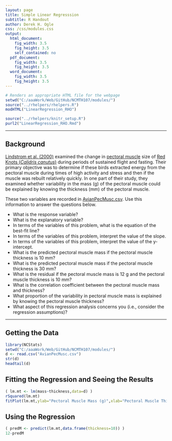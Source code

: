 ```yaml
---
layout: page
title: Simple Linear Regresssion
subtitle: R Handout
author: Derek H. Ogle
css: /css/modules.css
output:
  html_document:
    fig_width: 3.5
    fig_height: 3.5
    self_contained: no
  pdf_document:
    fig_width: 3.5
    fig_height: 3.5
  word_document:
    fig_width: 3.5
    fig_height: 3.5
---
```


```r
# Renders an appropriate HTML file for the webpage
setwd("C:/aaaWork/Web/GitHub/NCMTH107/modules/")
source("../rhelpers/rhelpers.R")
modHTML("LinearRegression_RHO")
```

```r
source("../rhelpers/knitr_setup.R")
purl2("LinearRegression_RHO.Rmd")
```

----

## Background
[Lindstrom et al. (2000)](http://www.ncbi.nlm.nih.gov/pubmed/10667974) examined the change in [pectoral muscle](http://www.birdwatchingdaily.com/blog/2014/01/30/the-amazing-muscles-and-bones-that-make-birds-fly/) size of [Red Knots (*Calidris canutus*)](https://en.wikipedia.org/wiki/Red_knot) during periods of sustained flight and fasting.  Their primary objective was to determine if these birds extracted energy from the pectoral muscle during times of high activity and stress and then if the muscle was rebuilt relatively quickly.  In one part of their study, they examined whether variability in the mass (g) of the pectoral muscle could be explained by knowing the thickness (mm) of the pectoral muscle.

These two variables are recorded in [AvianPecMusc.csv](https://github.com/droglenc/NCData/raw/master/AvianPecMusc.csv).  Use this information to answer the questions below.

* What is the response variable?
* What is the explanatory variable?
* In terms of the variables of this problem, what is the equation of the best-fit line?
* In terms of the variables of this problem, interpret the value of the slope.
* In terms of the variables of this problem, interpret the value of the y-intercept.
* What is the predicted pectoral muscle mass if the pectoral muscle thickness is 10 mm?
* What is the predicted pectoral muscle mass if the pectoral muscle thickness is 30 mm?
* What is the residual if the pectoral muscle mass is 12 g and the pectoral muscle thickness is 10 mm?
* What is the correlation coefficient between the pectoral muscle mass and thickness?
* What proportion of the variability in pectoral muscle mass is explained by knowing the pectoral muscle thickness?
* What aspect of this regression analysis concerns you (i.e., consider the regression assumptions)?

----

## Getting the Data
```r
library(NCStats)
setwd("C:/aaaWork/Web/GitHub/NCMTH107/modules/")
d <- read.csv("AvianPecMusc.csv")
str(d)
headtail(d)
```

## Fitting the Regression and Seeing the Results
```r
( lm.mt <- lm(mass~thickness,data=d) )
rSquared(lm.mt)
fitPlot(lm.mt,ylab="Pectoral Muscle Mass (g)",xlab="Pectoral Muscle Thickness (mm)")
```

## Using the Regression
```r
( predM <- predict(lm.mt,data.frame(thickness=10)) )
12-predM
```
